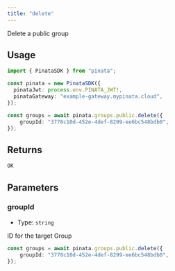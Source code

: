 ```yaml
---
title: "delete"
---
```


Delete a public group

## Usage

```typescript
import { PinataSDK } from "pinata";

const pinata = new PinataSDK({
  pinataJwt: process.env.PINATA_JWT!,
  pinataGateway: "example-gateway.mypinata.cloud",
});

const groups = await pinata.groups.public.delete({
	groupId: "3778c10d-452e-4def-8299-ee6bc548bdb0",
});
```

## Returns

```typescript
OK
```

## Parameters

### groupId

- Type: `string`

ID for the target Group

```typescript {2}
const groups = await pinata.groups.public.delete({
	groupId: "3778c10d-452e-4def-8299-ee6bc548bdb0",
});
```
